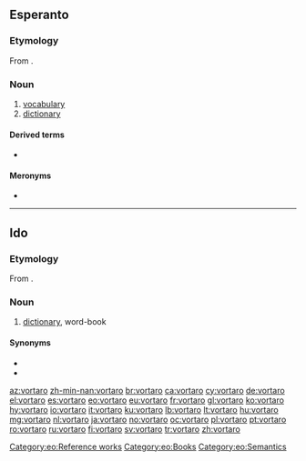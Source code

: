 ==Esperanto==

===Etymology===
From {{suffix|vorto|aro|gloss1=word|gloss2=collection|alt2=ar-|lang=eo}}.

===Noun===
{{eo-head}}
{{wikipedia|lang=eo}}

# [[vocabulary]]
# [[dictionary]]

====Derived terms====
* {{l|eo|PIV}}

====Meronyms====
* {{l|eo|vorto|gloss=[[word]]}}

[[Category:eo:Reference works]]
[[Category:eo:Books]]
[[Category:eo:Semantics]]

{{eo GCSE|14}}
{{Universala Vortaro}}

----

==Ido==

===Etymology===
From {{suffix|io|vorto|gloss1=word|-aro|gloss2=collection of}}.

===Noun===
{{io-noun|vortar}}

# [[dictionary]], word-book

====Synonyms====
* {{l|io|vortolibro}}
* {{l|io|dicionario}}

[[az:vortaro]]
[[zh-min-nan:vortaro]]
[[br:vortaro]]
[[ca:vortaro]]
[[cy:vortaro]]
[[de:vortaro]]
[[el:vortaro]]
[[es:vortaro]]
[[eo:vortaro]]
[[eu:vortaro]]
[[fr:vortaro]]
[[gl:vortaro]]
[[ko:vortaro]]
[[hy:vortaro]]
[[io:vortaro]]
[[it:vortaro]]
[[ku:vortaro]]
[[lb:vortaro]]
[[lt:vortaro]]
[[hu:vortaro]]
[[mg:vortaro]]
[[nl:vortaro]]
[[ja:vortaro]]
[[no:vortaro]]
[[oc:vortaro]]
[[pl:vortaro]]
[[pt:vortaro]]
[[ro:vortaro]]
[[ru:vortaro]]
[[fi:vortaro]]
[[sv:vortaro]]
[[tr:vortaro]]
[[zh:vortaro]]